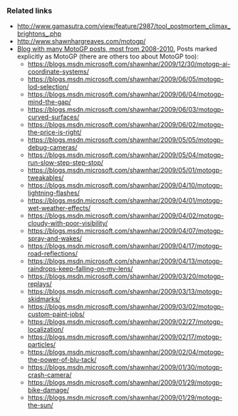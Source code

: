 {{game}}
=== Related links ===

* http://www.gamasutra.com/view/feature/2987/tool_postmortem_climax_brightons_.php
* http://www.shawnhargreaves.com/motogp/
* [https://blogs.msdn.microsoft.com/shawnhar/ Blog with many MotoGP posts, most from 2008-2010.] Posts marked explicitly as MotoGP (there are others too about MotoGP too):
** https://blogs.msdn.microsoft.com/shawnhar/2009/12/30/motogp-ai-coordinate-systems/
** https://blogs.msdn.microsoft.com/shawnhar/2009/06/05/motogp-lod-selection/
** https://blogs.msdn.microsoft.com/shawnhar/2009/06/04/motogp-mind-the-gap/
** https://blogs.msdn.microsoft.com/shawnhar/2009/06/03/motogp-curved-surfaces/
** https://blogs.msdn.microsoft.com/shawnhar/2009/06/02/motogp-the-price-is-right/
** https://blogs.msdn.microsoft.com/shawnhar/2009/05/05/motogp-debug-cameras/
** https://blogs.msdn.microsoft.com/shawnhar/2009/05/04/motogp-run-slow-step-step-stop/
** https://blogs.msdn.microsoft.com/shawnhar/2009/05/01/motogp-tweakables/
** https://blogs.msdn.microsoft.com/shawnhar/2009/04/10/motogp-lightning-flashes/
** https://blogs.msdn.microsoft.com/shawnhar/2009/04/01/motogp-wet-weather-effects/
** https://blogs.msdn.microsoft.com/shawnhar/2009/04/02/motogp-cloudy-with-poor-visibility/
** https://blogs.msdn.microsoft.com/shawnhar/2009/04/07/motogp-spray-and-wakes/
** https://blogs.msdn.microsoft.com/shawnhar/2009/04/17/motogp-road-reflections/
** https://blogs.msdn.microsoft.com/shawnhar/2009/04/13/motogp-raindrops-keep-falling-on-my-lens/
** https://blogs.msdn.microsoft.com/shawnhar/2009/03/20/motogp-replays/
** https://blogs.msdn.microsoft.com/shawnhar/2009/03/13/motogp-skidmarks/
** https://blogs.msdn.microsoft.com/shawnhar/2009/03/02/motogp-custom-paint-jobs/
** https://blogs.msdn.microsoft.com/shawnhar/2009/02/27/motogp-localization/
** https://blogs.msdn.microsoft.com/shawnhar/2009/02/17/motogp-particles/
** https://blogs.msdn.microsoft.com/shawnhar/2009/02/04/motogp-the-power-of-blu-tack/
** https://blogs.msdn.microsoft.com/shawnhar/2009/01/30/motogp-crash-camera/
** https://blogs.msdn.microsoft.com/shawnhar/2009/01/29/motogp-bike-damage/
** https://blogs.msdn.microsoft.com/shawnhar/2009/01/29/motogp-the-sun/